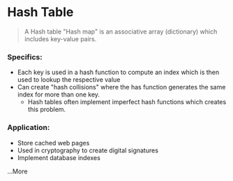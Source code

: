 # Hash Table

> A Hash table "Hash map" is an associative array (dictionary) which includes key-value pairs.

### Specifics:

- Each key is used in a hash function to compute an index which is then used to lookup the respective value
- Can create "hash collisions" where the has function generates the same index for more than one key.
  - Hash tables often implement imperfect hash functions which creates this problem.

### Application:

- Store cached web pages
- Used in cryptography to create digital signatures
- Implement database indexes

...More
